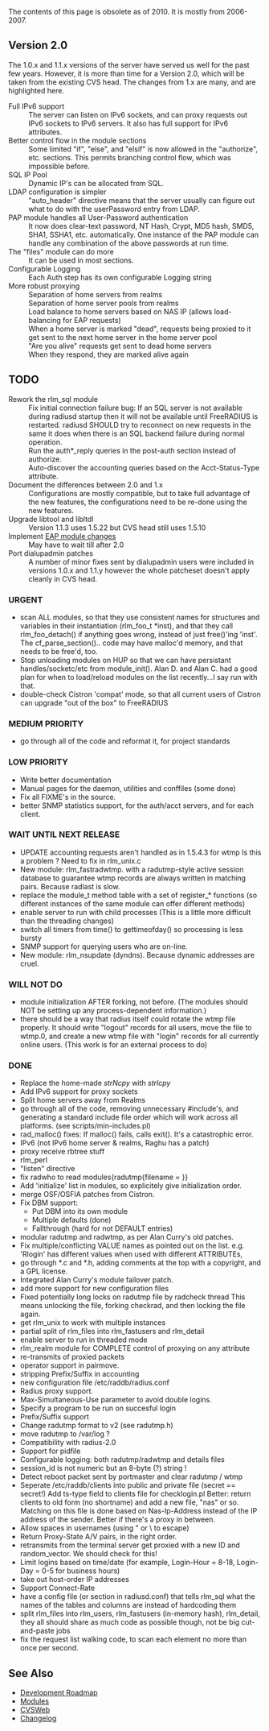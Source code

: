 
The contents of this page is obsolete as of 2010.
It is mostly from 2006-2007.

==Version 2.0==

The 1.0.x and 1.1.x versions of the server have served us well for the past few years.  However, it is more than time for a Version 2.0, which will be taken from the existing CVS head.  The changes from 1.x are many, and are highlighted here.

;Full IPv6 support
:The server can listen on IPv6 sockets, and can proxy requests out IPv6 sockets to IPv6 servers.  It also has full support for IPv6 attributes.
;Better control flow in the module sections
:Some limited "if", "else", and "elsif" is now allowed in the "authorize", etc. sections.  This permits branching control flow, which was impossible before.
;SQL IP Pool
:Dynamic IP's can be allocated from SQL.
;LDAP configuration is simpler
:"auto_header" directive means that the server usually can figure out what to do with the userPassword entry from LDAP.
;PAP module handles all User-Password authentication
:It now does clear-text password, NT Hash, Crypt, MD5 hash, SMD5, SHA1, SSHA1, etc. automatically.  One instance of the PAP module can handle any combination of the above passwords at run time.
;The "files" module can do more
:It can be used in most sections.
;Configurable Logging
:Each Auth step has its own configurable Logging string
;More robust proxying
:Separation of home servers from realms
:Separation of home server pools from realms
:Load balance to home servers based on NAS IP (allows load-balancing for EAP requests)
:When a home server is marked "dead", requests being proxied to it get sent to the next home server in the home server pool
:"Are you alive" requests get sent to dead home servers
:When they respond, they are marked alive again

==TODO==
;Rework the rlm_sql module
:Fix initial connection failure bug: If an SQL server is not available during radiusd startup then it will not be available until FreeRADIUS is restarted. radiusd SHOULD try to reconnect on new requests in the same it does when there is an SQL backend failure during normal operation.
:Run the auth*_reply queries in the post-auth section instead of authorize.
:Auto-discover the accounting queries based on the Acct-Status-Type attribute.
;Document the differences between 2.0 and 1.x
:Configurations are mostly compatible, but to take full advantage of the new features, the configurations need to be re-done using the new features.
;Upgrade libtool and libltdl
:Version 1.1.3 uses 1.5.22 but CVS head still uses 1.5.10
;Implement [[EAP module changes]]
:May have to wait till after 2.0
;Port dialupadmin patches
:A number of minor fixes sent by dialupadmin users were included in versions 1.0.x and 1.1.y however the whole patcheset doesn't apply cleanly in CVS head.

===URGENT===
* scan ALL modules, so that they use consistent names for structures and variables in their instantiation (rlm_foo_t *inst), and that they call rlm_foo_detach() if anything goes wrong, instead of just free()'ing 'inst'.  The cf_parse_section().. code may have malloc'd memory, and that needs to be free'd, too.
* Stop unloading modules on HUP so that we can have persistant handles/socketc/etc from module_init().  Alan D. and Alan C. had a good plan for when to load/reload modules on the list recently...I say run with that.
* double-check Cistron 'compat' mode, so that all current users of Cistron can upgrade "out of the box" to FreeRADIUS

===MEDIUM PRIORITY===
* go through all of the code and reformat it, for project standards

===LOW PRIORITY===
* Write better documentation
* Manual pages for the daemon, utilities and conffiles (some done)
* Fix all FIXME's in the source.
* better SNMP statistics support, for the auth/acct servers, and for each client.

===WAIT UNTIL NEXT RELEASE===
* UPDATE accounting requests aren't handled as in 1.5.4.3 for wtmp Is this a problem ? Need to fix in rlm_unix.c
* New module: rlm_fastradwtmp. with a radutmp-style active session database to guarantee wtmp records are always written in matching pairs. Because radlast is slow.
* replace the module_t method table with a set of register_* functions (so different instances of the same module can offer different methods)
* enable server to run with child processes (This is a little more difficult than the threading changes)
* switch all timers from time() to gettimeofday() so processing is less bursty
* SNMP support for querying users who are on-line.
* New module: rlm_nsupdate (dyndns). Because dynamic addresses are cruel.

===WILL NOT DO===
* module initialization AFTER forking, not before. (The modules should NOT be setting up any process-dependent information.)
* there should be a way that radius itself could rotate the wtmp file properly. It should write "logout" records for all users, move the file to wtmp.0, and create a new wtmp file with "login" records for all currently online users. (This work is for an external process to do)

===DONE===
* Replace the home-made ''strNcpy'' with ''strlcpy''
* Add IPv6 support for proxy sockets
* Split home servers away from Realms
* go through all of the code, removing unnecessary #include's, and generating a standard include file order which will work across all platforms. (see scripts/min-includes.pl)
* rad_malloc() fixes:  If malloc() fails, calls exit().  It's a catastrophic error.
* IPv6 (not IPv6 home server & realms, Raghu has a patch)
* proxy receive rbtree stuff
* rlm_perl
* "listen" directive
* fix radwho to read modules{radutmp{filename = }}
* Add 'initialize' list in modules, so explicitely give initialization order.
* merge OSF/OSFIA patches from Cistron.
* Fix DBM support:
** Put DBM into its own module
** Multiple defaults (done)
** Fallthrough (hard for not DEFAULT entries)
* modular radutmp and radwtmp, as per Alan Curry's old patches.
* Fix multiple/conflicting VALUE names as pointed out on the list.  e.g. 'Rlogin' has different values when used with different ATTRIBUTEs,
* go through *.c and *.h, adding comments at the top with a copyright, and a GPL license.
* Integrated Alan Curry's module failover patch.
* add more support for new configuration files
* Fixed potentially long locks on radutmp file by radcheck thread This means unlocking the file, forking checkrad, and then locking the file again.
* get rlm_unix to work with multiple instances
* partial split of rlm_files into rlm_fastusers and rlm_detail
* enable server to run in threaded mode
* rlm_realm module for COMPLETE control of proxying on any attribute
* re-transmits of proxied packets
* operator support in pairmove.
* stripping Prefix/Suffix in accounting
* new configuration file /etc/raddb/radius.conf
* Radius proxy support.
* Max-Simultaneous-Use parameter to avoid double logins.
* Specify a program to be run on succesful login
* Prefix/Suffix support
* Change radutmp format to v2 (see radutmp.h)
* move radutmp to /var/log ?
* Compatibility with radius-2.0
* Support for pidfile
* Configurable logging: both radutmp/radwtmp and details files
* session_id is not numeric but an 8-byte (?) string !
* Detect reboot packet sent by portmaster and clear radutmp / wtmp
* Seperate /etc/raddb/clients into public and private file (secret == secret!) Add ts-type field to clients file for checklogin.pl Better: return clients to old form (no shortname) and add a new file, "nas" or so. Matching on this file is done based on Nas-Ip-Address instead of the IP address of the sender. Better if there's a proxy in between.
* Allow spaces in usernames (using " or \ to escape)
* Return Proxy-State A/V pairs, in the right order.
* retransmits from the terminal server get proxied with a new ID and random_vector. We should check for this!
* Limit logins based on time/date (for example, Login-Hour = 8-18, Login-Day = 0-5 for business hours)
* take out host-order IP addresses
* Support Connect-Rate
* have a config file (or section in radiusd.conf) that tells rlm_sql what the names of the tables and columns are instead of hardcoding them
* split rlm_files into rlm_users, rlm_fastusers (in-memory hash), rlm_detail, they all should share as much code as possible though, not be big cut-and-paste jobs
* fix the request list walking code, to scan each element no more than once per second.

==See Also==
* [[Development Roadmap]]
* [[Modules]]
* [[CVSWeb]]
* [[Changelog]]